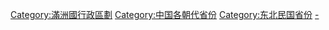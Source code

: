 [[Category:滿洲國行政區劃|Category:滿洲國行政區劃]]
[[Category:中国各朝代省份|Category:中国各朝代省份]]
[[Category:东北民国省份|Category:东北民国省份]]
[[Category:中華民國大陸時期省份|-]]